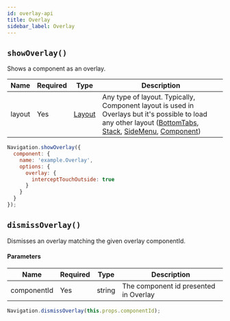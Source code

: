 ```yaml
---
id: overlay-api
title: Overlay
sidebar_label: Overlay
---
```


## `showOverlay()`
Shows a component as an overlay.

| Name   | Required | Type                | Description                                                                                                                                                                                                         |
| ------ | -------- | ------------------- | ------------------------------------------------------------------------------------------------------------------------------------------------------------------------------------------------------------------- |
| layout | Yes      | [Layout](Layout.md) | Any type of layout. Typically, Component layout is used in Overlays but it's possible to load any other layout ([BottomTabs](BottomTabs.md), [Stack](Stack.md), [SideMenu](SideMenu.md), [Component](Component.md)) |

```js
Navigation.showOverlay({
  component: {
    name: 'example.Overlay',
    options: {
      overlay: {
        interceptTouchOutside: true
      }
    }
  }
});
```

## `dismissOverlay()`
Dismisses an overlay matching the given overlay componentId.

#### Parameters
| Name        | Required | Type   | Description                           |
| ----------- | -------- | ------ | ------------------------------------- |
| componentId | Yes      | string | The component id presented in Overlay |

```js
Navigation.dismissOverlay(this.props.componentId);
```